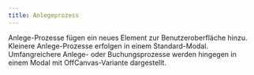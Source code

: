 ```yaml
---
title: Anlegeprozess
---
```


Anlege-Prozesse fügen ein neues Element zur Benutzeroberfläche hinzu. Kleinere
Anlege-Prozesse erfolgen in einem Standard-Modal. Umfangreichere Anlege- oder
Buchungsprozesse werden hingegen in einem Modal mit OffCanvas-Variante
dargestellt.
